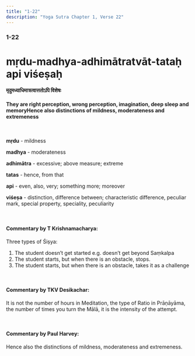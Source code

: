 ```yaml
---
title: "1-22"
description: "Yoga Sutra Chapter 1, Verse 22"
---
```


### 1-22

# mṛdu-madhya-adhimātratvāt-tataḥ api viśeṣaḥ

#### मृदुमध्याधिमात्रत्वात्ततोऽपि विशेषः

#### They are right perception, wrong perception, imagination, deep sleep and memoryHence also distinctions of mildness, moderateness and extremeness

<br />

**mṛdu** - mildness <br />

**madhya** - moderateness <br />

**adhimātra** - excessive; above measure; extreme <br />

**tatas** - hence, from that <br />

**api** - even, also, very; something more; moreover <br />

**viśeṣa** - distinction, difference between; characteristic difference, peculiar mark, special property, speciality, peculiarity <br />

<br />

#### Commentary by T Krishnamacharya:

Three types of Śiṣya:

1. The student doesn’t get started e.g. doesn’t get beyond Saṃkalpa
2. The student starts, but when there is an obstacle, stops.
3. The student starts, but when there is an obstacle, takes it as a challenge

<br />

#### Commentary by TKV Desikachar:

It is not the number of hours in Meditation,
the type of Ratio in Prāṇāyāma,
the number of times you turn the Mālā,
it is the intensity of the attempt.

<br />

#### Commentary by Paul Harvey:

Hence also the distinctions of
mildness,
moderateness and
extremeness.
